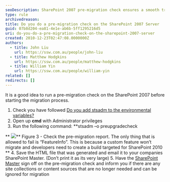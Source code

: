 ```yaml
---
seoDescription: SharePoint 2007 pre-migration check ensures a smooth transition to SharePoint 2010 by identifying potential issues and eliminating unnecessary site collections or content sources.
type: rule
archivedreason:
title: Do you do a pre-migration check on the SharePoint 2007 Server
guid: 07b8d204-ea81-4e1e-ab6b-5ff1295216d5
uri: do-you-do-a-pre-migration-check-on-the-sharepoint-2007-server
created: 2010-12-23T02:47:08.0000000Z
authors:
  - title: John Liu
    url: https://ssw.com.au/people/john-liu
  - title: Matthew Hodgkins
    url: https://ssw.com.au/people/matthew-hodgkins
  - title: William Yin
    url: https://ssw.com.au/people/william-yin
related: []
redirects: []
---
```


It is a good idea to run a pre-migration check on the SharePoint 2007 before starting the migration process.

1. Check you have followed [Do you add stsadm to the environmental variables?](/do-you-add-stsadm-to-environmental-variables)
2. Open up **cmd** with Administrator privileges
3. Run the following command: \*\*stsadm –o preupgradecheck

** ![](preupgradecheck.png)**
Figure 3 - Check the pre-migration report. The only thing that is allowed to fail is “FeatureInfo”. This is because a custom feature won’t migrate and developers need to create a build targeted for SharePoint 2010 \*\* 4. Save the HTML file that was generated and email it to your companies SharePoint Master. (Don’t print it as its very large) 5. Have the [SharePoint Master](/do-you-have-a-sharepoint-master) sign off on the pre-migration check and inform you if there are any site collections or content sources that are no longer needed and can be ignored for migration
